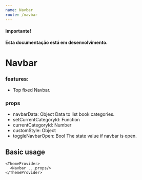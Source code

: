 ```yaml
---
name: Navbar
route: /navbar
---
```


#### Importante!

**Esta documentação está em desenvolvimento.**

# Navbar

### features:

- Top fixed Navbar.

### props

- navbarData: Object
Data to list book categories.
- setCurrentCategoryId: Function
- currentCategoryId: Number
- customStyle: Object
- toggleNavbarOpen: Bool
The state value if navbar is open.

## Basic usage

```
<ThemeProvider>
  <Navbar ...props/>
</ThemeProvider>
```
